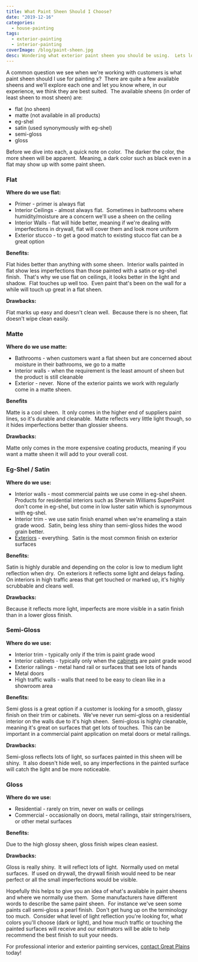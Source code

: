 ```yaml
---
title: What Paint Sheen Should I Choose?
date: "2019-12-16"
categories:
  - house-painting
tags:
  - exterior-painting
  - interior-painting
coverImage: /blog/paint-sheen.jpg
desc: Wondering what exterior paint sheen you should be using.  Lets look at what we recommend painting where
---
```


A common question we see when we're working with customers is what paint sheen should I use for painting x?  There are quite a few available sheens and we'll explore each one and let you know where, in our experience, we think they are best suited.  The available sheens (in order of least sheen to most sheen) are:

- flat (no sheen)
- matte (not available in all products)
- eg-shel
- satin (used synonymously with eg-shel)
- semi-gloss
- gloss

Before we dive into each, a quick note on color.  The darker the color, the more sheen will be apparent.  Meaning, a dark color such as black even in a flat may show up with some paint sheen.

### Flat

**Where do we use flat:**

- Primer - primer is always flat
- Interior Ceilings - almost always flat.  Sometimes in bathrooms where humidity/moisture are a concern we'll use a sheen on the ceiling
- Interior Walls - flat will hide better, meaning if we're dealing with imperfections in drywall, flat will cover them and look more uniform
- Exterior stucco - to get a good match to existing stucco flat can be a great option

**Benefits:**

Flat hides better than anything with some sheen.  Interior walls painted in flat show less imperfections than those painted with a satin or eg-shel finish.  That's why we use flat on ceilings, it looks better in the light and shadow.  Flat touches up well too.  Even paint that's been on the wall for a while will touch up great in a flat sheen.

**Drawbacks:**

Flat marks up easy and doesn't clean well.  Because there is no sheen, flat doesn't wipe clean easily.

### Matte

**Where do we use matte:**

- Bathrooms - when customers want a flat sheen but are concerned about moisture in their bathrooms, we go to a matte
- Interior walls - when the requirement is the least amount of sheen but the product is still cleanable
- Exterior - never.  None of the exterior paints we work with regularly come in a matte sheen.

**Benefits**

Matte is a cool sheen.  It only comes in the higher end of suppliers paint lines, so it's durable and cleanable.  Matte reflects very little light though, so it hides imperfections better than glossier sheens.

**Drawbacks:**

Matte only comes in the more expensive coating products, meaning if you want a matte sheen it will add to your overall cost.

### Eg-Shel / Satin

**Where do we use:**

- Interior walls - most commercial paints we use come in eg-shel sheen.  Products for residential interiors such as Sherwin Williams SuperPaint don't come in eg-shel, but come in low luster satin which is synonymous with eg-shel.
- Interior trim - we use satin finish enamel when we're enameling a stain grade wood.  Satin, being less shiny than semi-gloss hides the wood grain better.
- [Exteriors](https://greatplainspaintingkc.com/exterior-painting-kansas-city/) - everything.  Satin is the most common finish on exterior surfaces

**Benefits:**

Satin is highly durable and depending on the color is low to medium light reflection when dry.  On exteriors it reflects some light and delays fading.  On interiors in high traffic areas that get touched or marked up, it's highly scrubbable and cleans well.

**Drawbacks:**

Because it reflects more light, imperfects are more visible in a satin finish than in a lower gloss finish.

### Semi-Gloss

**Where do we use:**

- Interior trim - typically only if the trim is paint grade wood
- Interior cabinets - typically only when the [cabinets](https://greatplainspaintingkc.com/interior-painting-cabinets-wood-trim-kansas-city/) are paint grade wood
- Exterior railings - metal hand rail or surfaces that see lots of hands
- Metal doors
- High traffic walls - walls that need to be easy to clean like in a showroom area

**Benefits:**

Semi gloss is a great option if a customer is looking for a smooth, glassy finish on their trim or cabinets.  We've never run semi-gloss on a residential interior on the walls due to it's high sheen.  Semi-gloss is highly cleanable, meaning it's great on surfaces that get lots of touches.  This can be important in a commercial paint application on metal doors or metal railings.

**Drawbacks:**

Semi-gloss reflects lots of light, so surfaces painted in this sheen will be shiny.  It also doesn't hide well, so any imperfections in the painted surface will catch the light and be more noticeable.

### Gloss

**Where do we use:**

- Residential - rarely on trim, never on walls or ceilings
- Commercial - occasionally on doors, metal railings, stair stringers/risers, or other metal surfaces

**Benefits:**

Due to the high glossy sheen, gloss finish wipes clean easiest.

**Drawbacks:**

Gloss is really shiny.  It will reflect lots of light.  Normally used on metal surfaces.  If used on drywall, the drywall finish would need to be near perfect or all the small imperfections would be visible.

Hopefully this helps to give you an idea of what's available in paint sheens and where we normally use them.  Some manufacturers have different words to describe the same paint sheen.  For instance we've seen some paints call semi-gloss a pearl finish.  Don't get hung up on the terminology too much.  Consider what level of light reflection you're looking for, what colors you'll choose (dark or light), and how much traffic or touching the painted surfaces will receive and our estimators will be able to help recommend the best finish to suit your needs.

For professional interior and exterior painting services, [contact Great Plains](https://greatplainspaintingkc.com/contact/) today!
